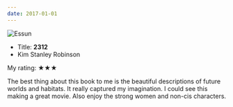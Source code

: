 ```yaml
---
date: 2017-01-01
---
```


![Essun](/reading/2312.jpg)

- Title: **2312**
- Kim Stanley Robinson

My rating: ★★★

The best thing about this book to me is the beautiful descriptions of future worlds and habitats. It really captured my imagination. I could see this making a great movie. Also enjoy the strong women and non-cis characters.